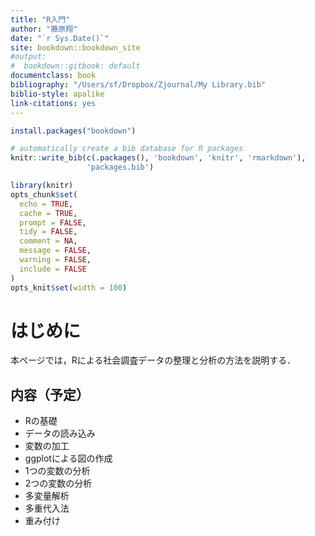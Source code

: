 ```yaml
--- 
title: "R入門"
author: "藤原翔"
date: "`r Sys.Date()`"
site: bookdown::bookdown_site
#output:
#  bookdown::gitbook: default
documentclass: book
bibliography: "/Users/sf/Dropbox/Zjournal/My Library.bib"
biblio-style: apalike
link-citations: yes
---
```



```r
install.packages("bookdown")
```

```r
# automatically create a bib database for R packages
knitr::write_bib(c(.packages(), 'bookdown', 'knitr', 'rmarkdown'),
                 'packages.bib')
```


```r
library(knitr)
opts_chunk$set(
  echo = TRUE,
  cache = TRUE,
  prompt = FALSE,
  tidy = FALSE,
  comment = NA,
  message = FALSE,
  warning = FALSE,
  include = FALSE
)
opts_knit$set(width = 100)
```


# はじめに

本ページでは，Rによる社会調査データの整理と分析の方法を説明する．

## 内容（予定）
- Rの基礎
- データの読み込み
- 変数の加工
- ggplotによる図の作成
- 1つの変数の分析
- 2つの変数の分析
- 多変量解析
- 多重代入法
- 重み付け


